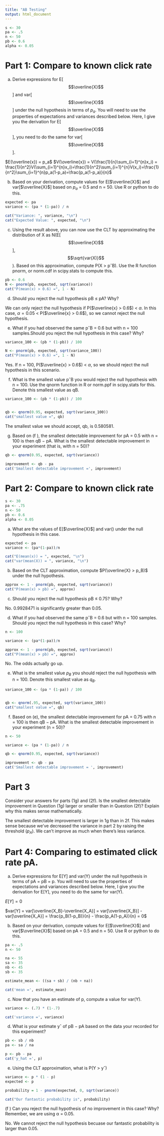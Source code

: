 ```yaml
---
title: "AB Testing"
output: html_document
---
```


```r
s <- 30
pa <- .5
n <- 50
pb <- 0.6
alpha <- 0.05

```


# Part 1: Compare to known click rate

(a) Derive expressions for E[$$\overline{X}$$] and var[$$\overline{X}$$]
under the null hypothesis in terms of $p_a$. You will need to use
the properties of expectations and variances described below. Here, I give
you the derivation for E[$$\overline{X}$$],
you need to do the same for var[$$\overline{X}$$].

$E(\overline{x}) = p_a$
$V(\overline{x}) = V(\frac{1}{n}\sum_{i=1}^{n}x_i) = \frac{1}{n^2}V(\sum_{i=1}^{n}x_i)=\frac{1}{n^2}\sum_{i=1}^{n}V(x_i)=\frac{1}{n^2}\sum_{i=1}^{n}p_a(1-p_a)=\frac{p_a(1-p_a)}{n}$

(b) Based on your derivation, compute values for E[$\overline{X}$] and
var[$\overline{X}$] based on $p_a$ = 0.5 and n = 50. Use R or python to do 
this.

```r
expected <- pa
variance <- (pa * (1-pa)) / n

cat("Variance: ", variance, "\n")
cat("Expected Value: ", expected, "\n")
```

(c) Using the result above, you can now use the CLT by approximating the
distribution of X as N(E[$$\overline{X}$$],$$\sqrt{var(X)}$$). Based on 
this approximation, compute P(X > pˆB). Use the R function pnorm, or
norm.cdf in scipy.stats to compute this.

```r
pb <- 0.6
N <- pnorm(pb, expected, sqrt(variance))
cat("P(mean(x) > 0.6) =", 1 - N)

```
(d) Should you reject the null hypothesis pB ≤ pA? Why?

We can only reject the null hypothesis if 
P($\overline{x} > 0.6$) < $\alpha$. In this case, 
$\alpha = 0.05$ < P($\overline{x} > 0.6$), so we cannot reject the null
hypothesis.

(e) What if you had observed the same pˆB = 0.6 but with n = 100
samples.Should you reject the null hypothesis in this case? Why?

```r
variance_100 <- (pb * (1-pb)) / 100

N <- pnorm(pb, expected, sqrt(variance_100))
cat("P(mean(x) > 0.6) =", 1 - N)
```

Yes. If n = 100, P($\overline{x} > 0.6$) < $\alpha$, so we should reject
the null hypothesis in this scenario.

(f) What is the smallest value pˆB you would reject the null hypothesis
with n = 100. Use the qnorm function in R or norm.ppf in scipy.stats for
this. Denote this smallest value as qB.

```r
variance_100 <- (pb * (1-pb)) / 100


qb <- qnorm(0.95, expected, sqrt(variance_100))
cat("smallest value =", qb)
```

The smallest value we should accept, qb, is 0.580581.

(g) Based on (f ), the smallest detectable improvement for pA = 0.5 with 
n = 100 is then qB − pA. What is the smallest detectable improvement in your
experiment (that is, with n = 50)?

```r
qb <- qnorm(0.95, expected, sqrt(variance))

improvement <- qb - pa
cat('Smallest detectable improvement =', improvement)

```

# Part 2: Compare to known click rate

```r
s <- 30
pa <- .75
n <- 50
pb <- 0.6
alpha <- 0.05

```

(a) What are the values of E[$\overline{X}$] and var(\overline{X}) under
the null hypothesis in this case.

```r
expected <- pa
variance <- (pa*(1-pa))/n

cat("E(mean(x)) = ", expected, "\n")
cat("var(mean(X)) = ", variance, "\n")
```

(b) Based on the CLT approximation, compute $P(\overline{X} > p_B)$ under
the null hypothesis.

```r

approx <- 1 - pnorm(pb, expected, sqrt(variance))
cat("P(mean(x) > pb) =", approx)

```

(c) Should you reject the null hypothesis pB ≤ 0.75? Why?

No. 0.9928471 is significantly greater than 0.05.

(d) What if you had observed the same pˆB = 0.6 but with n = 100 samples.
Should you reject the null hypothesis in this case? Why?

```r
n <- 100

variance <- (pa*(1-pa))/n

approx <- 1 - pnorm(pb, expected, sqrt(variance))
cat("P(mean(x) > pb) =", approx)

```

No. The odds actually go up.

(e) What is the smallest value $p_B$ you should reject the null hypothesis
with n = 100. Denote this smallest value as $q_B$.

```r
variance_100 <- (pa * (1-pa)) / 100


qb <- qnorm(.95, expected, sqrt(variance_100))
cat("smallest value =", qb)
```

(f) Based on (e), the smallest detectable improvement for pA = 0.75 with n
= 100 is then qB − pA. What is the smallest detectable improvement in your
experiment (n = 50)?

```r
n <- 50

variance <- (pa * (1-pa)) / n

qb <- qnorm(0.95, expected, sqrt(variance))

improvement <- qb - pa
cat('Smallest detectable improvement = ', improvement)

```

# Part 3

Consider your answers for parts (1g) and (2f). Is the smallest detectable
improvement in Question (1g) larger or smaller than in Question (2f)?
Explain why this makes sense mathematically.

The smallest detectable improvement is larger in 1g than in 2f. This makes
sense because we've decreased the variance in part 2 by raising the 
threshold ($p_A$). We can't improve as much when there's less variance.

# Part 4: Comparing to estimated click rate pA.

(a) Derive expressions for E[Y] and var(Y) under the null hypothesis in
terms of pA = pB = p. You will need to use the properties of expectations
and variances described below. Here, I give you the
derivation for E[Y], you need to do the same for var(Y).

$E[Y] = 0$

$var[Y] = var[\overline{X_B}-\overline{X_A}] = var[\overline{X_B}] - var[\overline{X_A}] = \frac{p_B(1-p_B)}{n} - \frac{p_A(1-p_A)}{n} = 0$

(b) Based on your derivation, compute values for E[$\overline{X}$] and 
var[$\overline{X}$] based on pA = 0.5 and n = 50. Use R or python to do
this.

```r
pa <- .5
n <- 50

na <- 55
sa <- 35
nb <- 45
sb <- 35

estimate_mean <- ((sa + sb) / (nb + na))

cat('mean =', estimate_mean)
```

(c) Now that you have an estimate of p, compute a value for var(Y).

```r

variance <- (.7) * (1-.7)

cat('variance =', variance)
```

(d) What is your estimate yˆ of pB − pA based on the data your recorded for this experiment?

```r
pb <- sb / nb
pa <- sa / na

p <- pb - pa
cat('y_hat =', p)

```

(e) Using the CLT approximation, what is P(Y > yˆ)

```r
variance <- p * (1 - p)
expected <- p

probability = 1 - pnorm(expected, 0, sqrt(variance))

cat("Our fantastic probability is", probability)
```

(f ) Can you reject the null hypothesis of no improvement in this case?
Why? Remember, we are using α = 0.05.

No. We cannot reject the null hypothesis becuase our fantastic probability is larger than 0.05.
